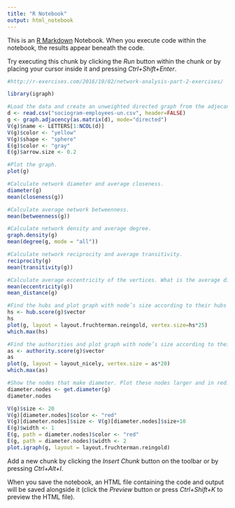 ```yaml
---
title: "R Notebook"
output: html_notebook
---
```


This is an [R Markdown](http://rmarkdown.rstudio.com) Notebook. When you execute code within the notebook, the results appear beneath the code. 

Try executing this chunk by clicking the *Run* button within the chunk or by placing your cursor inside it and pressing *Ctrl+Shift+Enter*. 

```r

#http://r-exercises.com/2016/10/02/network-analysis-part-2-exercises/

library(igraph)

#Load the data and create an unweighted directed graph from the adjecancy matrix. Name the nodes as letters A to Y. Set node color to yellow and shape to sphere. Set the edge’s color to gray and arrow size to 0.2.
d <- read.csv("sociogram-employees-un.csv", header=FALSE)
g <- graph.adjacency(as.matrix(d), mode="directed")
V(g)$name <- LETTERS[1:NCOL(d)]
V(g)$color <- "yellow"
V(g)$shape <- "sphere"
E(g)$color <- "gray"
E(g)$arrow.size <- 0.2

#Plot the graph.
plot(g)

#Calculate network diameter and average closeness.
diameter(g)
mean(closeness(g))

#Calculate average network betweenness.
mean(betweenness(g))

#Calculate network density and average degree.
graph.density(g)
mean(degree(g, mode = "all"))

#Calculate network reciprocity and average transitivity.
reciprocity(g)
mean(transitivity(g))        

#Calculate average eccentricity of the vertices. What is the average distance between two nodes?
mean(eccentricity(g))
mean_distance(g)

#Find the hubs and plot graph with node’s size according to their hubs index. Which employee is the biggest hub?
hs <- hub.score(g)$vector
hs
plot(g, layout = layout.fruchterman.reingold, vertex.size=hs*25)
which.max(hs)

#Find the authorities and plot graph with node’s size according to their authority index. Which employee is the biggest authority?
as <- authority.score(g)$vector
as
plot(g, layout = layout_nicely, vertex.size = as*20)
which.max(as)

#Show the nodes that make diameter. Plot these nodes larger and in red. Plot edges on this path thicker in red.
diameter.nodes <- get.diameter(g)
diameter.nodes

V(g)$size <- 20
V(g)[diameter.nodes]$color <- "red"
V(g)[diameter.nodes]$size <- V(g)[diameter.nodes]$size+10
E(g)$width <- 1
E(g, path = diameter.nodes)$color <- "red"
E(g, path = diameter.nodes)$width <- 2
plot.igraph(g, layout = layout.fruchterman.reingold)

```

Add a new chunk by clicking the *Insert Chunk* button on the toolbar or by pressing *Ctrl+Alt+I*.

When you save the notebook, an HTML file containing the code and output will be saved alongside it (click the *Preview* button or press *Ctrl+Shift+K* to preview the HTML file).
